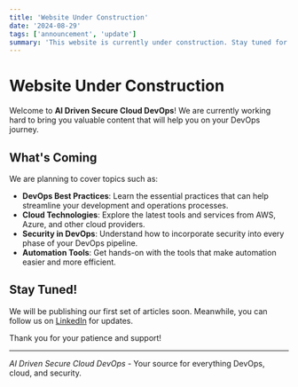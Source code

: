 ```yaml
---
title: 'Website Under Construction'
date: '2024-08-29'
tags: ['announcement', 'update']
summary: 'This website is currently under construction. Stay tuned for upcoming content!'
---
```


# Website Under Construction

Welcome to **AI Driven Secure Cloud DevOps**! We are currently working hard to bring you valuable content that will help you on your DevOps journey.

## What's Coming

We are planning to cover topics such as:

- **DevOps Best Practices**: Learn the essential practices that can help streamline your development and operations processes.
- **Cloud Technologies**: Explore the latest tools and services from AWS, Azure, and other cloud providers.
- **Security in DevOps**: Understand how to incorporate security into every phase of your DevOps pipeline.
- **Automation Tools**: Get hands-on with the tools that make automation easier and more efficient.

## Stay Tuned!

We will be publishing our first set of articles soon. Meanwhile, you can follow us on [LinkedIn](https://www.linkedin.com/in/owaisabbasi89/) for updates.

Thank you for your patience and support!

---

_AI Driven Secure Cloud DevOps_ - Your source for everything DevOps, cloud, and security.

